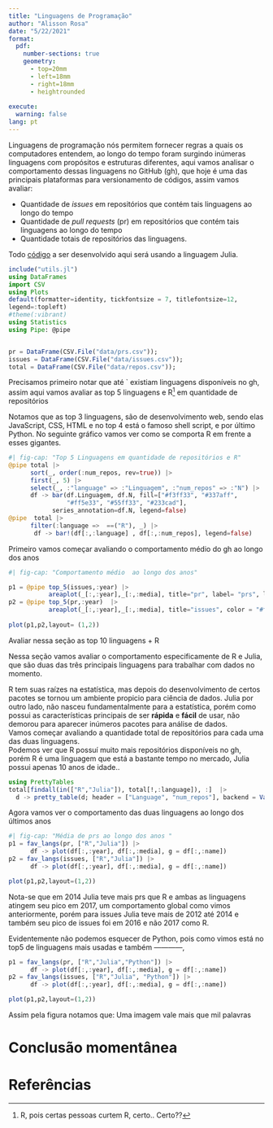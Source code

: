 ```yaml
---
title: "Linguagens de Programação"
author: "Alisson Rosa"
date: "5/22/2021"
format: 
  pdf:
    number-sections: true
    geometry:
      - top=20mm
      - left=18mm
      - right=18mm
      - heightrounded
      
execute:
  warning: false
lang: pt
---
```



\section{Introdução}
Linguagens de programação nós permitem fornecer regras a quais os computadores entendem, ao longo do tempo foram surgindo inúmeras linguagens com propósitos e estruturas diferentes, aqui vamos analisar o comportamento dessas linguagens no GitHub (gh), que hoje é uma das principais plataformas para versionamento de códigos, assim vamos avaliar:

* Quantidade de *issues* em repositórios que contém tais linguagens ao longo do tempo  
* Quantidade de *pull requests* (pr) em repositórios que contém tais linguagens ao longo do tempo
* Quantidade totais de repositórios das linguagens.

Todo [código](https://github.com/AlissonRP/gh_langs/tree/master) a ser desenvolvido  aqui será  usando a linguagem Julia.

```julia
include("utils.jl")
using DataFrames
import CSV
using Plots
default(formatter=identity, tickfontsize = 7, titlefontsize=12,
legend=:topleft)
#theme(:vibrant)
using Statistics
using Pipe: @pipe


pr = DataFrame(CSV.File("data/prs.csv"));
issues = DataFrame(CSV.File("data/issues.csv"));
total = DataFrame(CSV.File("data/repos.csv"));

```
Precisamos primeiro notar que até ` existiam  linguagens disponíveis no gh, assim aqui vamos avaliar as top 5 linguagens e R[^1] em quantidade de repositórios 




[^1]: R, pois certas pessoas curtem R, certo.. Certo??


\begin{table}


\centering
\begin{tabular}[t]{c|c}
\hline
Linguagem & Total de Repositórios\\
\hline
JavaScript & 1100421\\
\hline
CSS & 813443\\
\hline
HTML & 779549\\
\hline
Shell & 638068\\
\hline
Python & 548870\\
\hline
\end{tabular}
\end{table}


Notamos que as top 3 linguagens, são de desenvolvimento web, sendo elas JavaScript, CSS, HTML e no top 4 está o famoso shell script, e por último Python. No seguinte gráfico vamos ver como se comporta R em frente a esses gigantes.

```julia
#| fig-cap: "Top 5 Linguagens em quantidade de repositórios e R"
@pipe total |>
      sort(_, order(:num_repos, rev=true)) |>
      first(_, 5) |>
      select(_, :"language" => :"Linguagem", :"num_repos" => :"N") |>
      df -> bar(df.Linguagem, df.N, fill=["#f3ff33", "#337aff",
                "#ff5e33", "#55ff33", "#233cad"],
            series_annotation=df.N, legend=false)  
@pipe  total |> 
      filter(:language =>  ==("R"), _) |> 
       df -> bar!(df[:,:language] , df[:,:num_repos], legend=false)

```


\section{Análise descritiva}
Primeiro vamos começar avaliando o comportamento médio do gh ao longo dos anos

```julia
#| fig-cap: "Comportamento médio  ao longo dos anos"

p1 = @pipe top_5(issues,:year) |> 
           areaplot(_[:,:year],_[:,:media], title="pr", label= "prs", legend=:topleft)
p2 = @pipe top_5(pr,:year)  |>
           areaplot(_[:,:year],_[:,:media], title="issues", color = "#ff4933", label= "issues", legend=:topleft)
           
plot(p1,p2,layout= (1,2))
```


\section{Linguagens Globalmente}
Avaliar nessa seção as top 10 linguagens + R

\section{Linguagens para Dados}
Nessa seção vamos avaliar o comportamento especificamente de R e Julia, que são duas das três principais linguagens para trabalhar com dados no momento.

\subsection{Leve introdução}
R tem suas raízes na estatística, mas depois do desenvolvimento de certos pacotes se tornou um ambiente propicio para ciência de dados. Julia por outro lado, não nasceu fundamentalmente para a estatística, porém como possui as características principais de  ser **rápida** e **fácil** de usar, não demorou para aparecer inúmeros pacotes para análise de dados.  
Vamos começar avaliando a quantidade total de repositórios para cada uma das duas linguagens.  
Podemos ver que R possuí muito mais repositórios disponíveis no gh, porém R é uma linguagem que está a bastante tempo no mercado, Julia possui apenas 10 anos de idade..

```julia
using PrettyTables
total[findall(in(["R","Julia"]), total[!,:language]), :]  |> 
  d -> pretty_table(d; header = ["Language", "num_repos"], backend = Val(:latex))
```

Agora vamos ver o comportamento das duas linguagens ao longo dos últimos anos

```julia
#| fig-cap: "Média de prs ao longo dos anos "
p1 = fav_langs(pr, ["R","Julia"]) |> 
      df -> plot(df[:,:year], df[:,:media], g = df[:,:name])
p2 = fav_langs(issues, ["R","Julia"]) |> 
      df -> plot(df[:,:year], df[:,:media], g = df[:,:name])

plot(p1,p2,layout=(1,2))

```

Nota-se que em 2014 Julia teve mais prs que R e ambas as linguagens atingem seu pico em 2017, um comportamento global como vimos anteriormente, porém para issues Julia teve mais de 2012 até 2014 e também seu pico de issues foi em 2016 e não 2017 como R.

\subsection{Python entra no game}
Evidentemente não podemos esquecer de Python, pois como vimos está no top5 de linguagens mais usadas e também ------------,

```julia
p1 = fav_langs(pr, ["R","Julia","Python"]) |> 
      df -> plot(df[:,:year], df[:,:media], g = df[:,:name])
p2 = fav_langs(issues, ["R","Julia", "Python"]) |> 
      df -> plot(df[:,:year], df[:,:media], g = df[:,:name])

plot(p1,p2,layout=(1,2))

```

Assim pela figura notamos que: Uma imagem vale mais que mil palavras

# Conclusão momentânea 

# Referências

